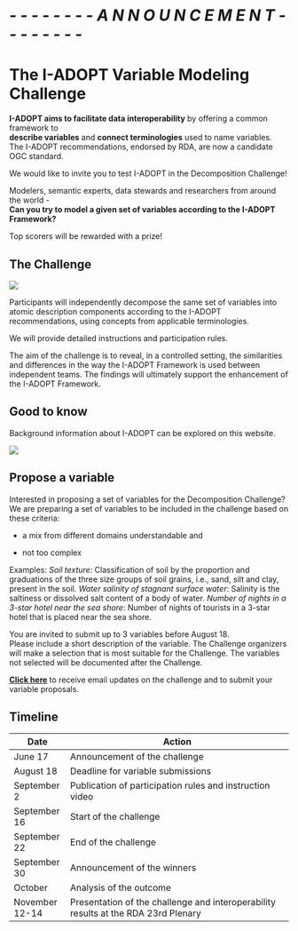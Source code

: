 # *- - - - - - - -  A N N O U N C E M E N T - - - - - - - -* 

# The I-ADOPT Variable Modeling Challenge

**I-ADOPT aims to facilitate data interoperability** by offering a common framework to\
**describe variables** and **connect terminologies** used to name variables.\
The I-ADOPT recommendations, endorsed by RDA, are now a candidate OGC standard.

We would like to invite you to test I-ADOPT in the Decomposition Challenge!

Modelers, semantic experts, data stewards and researchers from around the world -\
**Can you try to model a given set of variables according to the I-ADOPT Framework?**

Top scorers will be rewarded with a prize!

## The Challenge

:::: {layout="[ 40, 60 ]"}

::: {#first-column}

![](img/challenge.jpg)

:::

::: {#second-column}

Participants will independently decompose the same set of variables into atomic description components according to the I-ADOPT recommendations, using concepts from applicable terminologies.

We will provide detailed instructions and participation rules.

The aim of the challenge is to reveal, in a controlled setting, the similarities and differences in the way the I-ADOPT Framework is used between independent teams. The findings will ultimately support the enhancement of the I-ADOPT Framework.

:::

::::

## Good to know

Background information about I-ADOPT can be explored on this website.

![](img/decomposition.jpg){fig-align="left"}

## Propose a variable

Interested in proposing a set of variables for the Decomposition Challenge? We are preparing a set of variables to be included in the challenge based on these criteria:

-   a mix from different domains understandable and

-   not too complex

Examples: 
*Soil texture*: Classification of soil by the proportion and graduations of the three size groups of soil grains, i.e., sand, silt and clay, present in the soil.
*Water salinity of stagnant surface water*: Salinity is the saltiness or dissolved salt content of a body of water.
*Number of nights in a 3-star hotel near the sea shore*: Number of nights of tourists in a 3-star hotel that is placed near the sea shore.


You are invited to submit up to 3 variables before August 18.\
Please include a short description of the variable. The Challenge organizers will make a selection that is most suitable for the Challenge. The variables not selected will be documented after the Challenge.

[**Click here**](https://forms.gle/ftREWLxjHjifMKho8) to receive email updates on the challenge and to submit your variable proposals.

## Timeline

| Date           | Action                                                                             |
|-------------------|------------------------------------------------------------------------|
| June 17        | Announcement of the challenge                                                      |
| August 18      | Deadline for variable submissions                                                  |
| September 2    | Publication of participation rules and instruction video                           |
| September 16   | Start of the challenge                                                             |
| September 22   | End of the challenge                                                               |
| September 30   | Announcement of the winners                                                        |
| October        | Analysis of the outcome                                                            |
| November 12-14 | Presentation of the challenge and interoperability results at the RDA 23rd Plenary |
